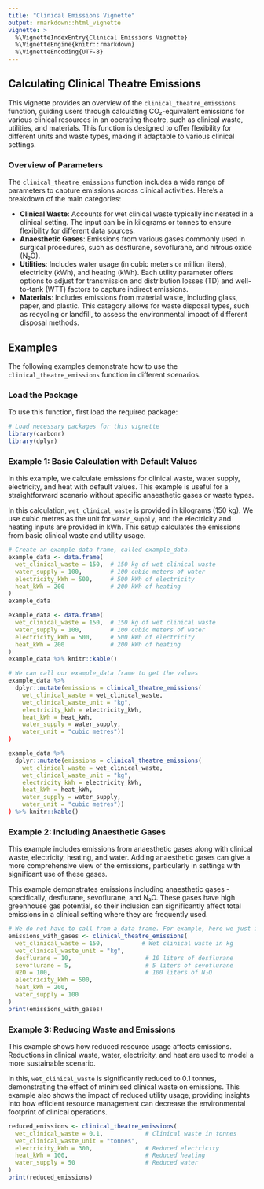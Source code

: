 ```yaml
---
title: "Clinical Emissions Vignette"
output: rmarkdown::html_vignette
vignette: >
  %\VignetteIndexEntry{Clinical Emissions Vignette}
  %\VignetteEngine{knitr::rmarkdown}
  %\VignetteEncoding{UTF-8}
---
```


## Calculating Clinical Theatre Emissions

This vignette provides an overview of the `clinical_theatre_emissions` function, guiding users through calculating CO₂-equivalent emissions for various clinical resources in an operating theatre, such as clinical waste, utilities, and materials. This function is designed to offer flexibility for different units and waste types, making it adaptable to various clinical settings.

### Overview of Parameters

The `clinical_theatre_emissions` function includes a wide range of parameters to capture emissions across clinical activities. Here’s a breakdown of the main categories:

- **Clinical Waste**: Accounts for wet clinical waste typically incinerated in a clinical setting. The input can be in kilograms or tonnes to ensure flexibility for different data sources.
- **Anaesthetic Gases**: Emissions from various gases commonly used in surgical procedures, such as desflurane, sevoflurane, and nitrous oxide (N₂O).
- **Utilities**: Includes water usage (in cubic meters or million liters), electricity (kWh), and heating (kWh). Each utility parameter offers options to adjust for transmission and distribution losses (TD) and well-to-tank (WTT) factors to capture indirect emissions.
- **Materials**: Includes emissions from material waste, including glass, paper, and plastic. This category allows for waste disposal types, such as recycling or landfill, to assess the environmental impact of different disposal methods.

## Examples

The following examples demonstrate how to use the `clinical_theatre_emissions` function in different scenarios.

### Load the Package

To use this function, first load the required package:

```r
# Load necessary packages for this vignette
library(carbonr)
library(dplyr)
```

### Example 1: Basic Calculation with Default Values

In this example, we calculate emissions for clinical waste, water supply, electricity, and heat with default values. This example is useful for a straightforward scenario without specific anaesthetic gases or waste types.

In this calculation, `wet_clinical_waste` is provided in kilograms (150 kg). We use cubic metres as the unit for `water_supply`, and the electricity and heating inputs are provided in kWh. This setup calculates the emissions from basic clinical waste and utility usage.

```r
# Create an example data frame, called example_data.
example_data <- data.frame(
  wet_clinical_waste = 150,  # 150 kg of wet clinical waste
  water_supply = 100,        # 100 cubic meters of water
  electricity_kWh = 500,     # 500 kWh of electricity
  heat_kWh = 200             # 200 kWh of heating
)
example_data
```

```r
example_data <- data.frame(
  wet_clinical_waste = 150,  # 150 kg of wet clinical waste
  water_supply = 100,        # 100 cubic meters of water
  electricity_kWh = 500,     # 500 kWh of electricity
  heat_kWh = 200             # 200 kWh of heating
)
example_data %>% knitr::kable()
```

```r
# We can call our example_data frame to get the values
example_data %>%
  dplyr::mutate(emissions = clinical_theatre_emissions(
    wet_clinical_waste = wet_clinical_waste,
    wet_clinical_waste_unit = "kg",
    electricity_kWh = electricity_kWh,
    heat_kWh = heat_kWh,
    water_supply = water_supply,
    water_unit = "cubic metres"))
)
```

```r
example_data %>%
  dplyr::mutate(emissions = clinical_theatre_emissions(
    wet_clinical_waste = wet_clinical_waste,
    wet_clinical_waste_unit = "kg",
    electricity_kWh = electricity_kWh,
    heat_kWh = heat_kWh,
    water_supply = water_supply,
    water_unit = "cubic metres"))
) %>% knitr::kable()
```

### Example 2: Including Anaesthetic Gases

This example includes emissions from anaesthetic gases along with clinical waste, electricity, heating, and water. Adding anaesthetic gases can give a more comprehensive view of the emissions, particularly in settings with significant use of these gases.

This example demonstrates emissions including anaesthetic gases - specifically, desflurane, sevoflurane, and N₂O. These gases have high greenhouse gas potential, so their inclusion can significantly affect total emissions in a clinical setting where they are frequently used.

```r
# We do not have to call from a data frame. For example, here we just input the values
emissions_with_gases <- clinical_theatre_emissions(
  wet_clinical_waste = 150,           # Wet clinical waste in kg
  wet_clinical_waste_unit = "kg",
  desflurane = 10,                     # 10 liters of desflurane
  sevoflurane = 5,                     # 5 liters of sevoflurane
  N2O = 100,                           # 100 liters of N₂O
  electricity_kWh = 500,
  heat_kWh = 200,
  water_supply = 100
)
print(emissions_with_gases)
```

### Example 3: Reducing Waste and Emissions

This example shows how reduced resource usage affects emissions. Reductions in clinical waste, water, electricity, and heat are used to model a more sustainable scenario.

In this, `wet_clinical_waste` is significantly reduced to 0.1 tonnes, demonstrating the effect of minimised clinical waste on emissions. This example also shows the impact of reduced utility usage, providing insights into how efficient resource management can decrease the environmental footprint of clinical operations.

```r
reduced_emissions <- clinical_theatre_emissions(
  wet_clinical_waste = 0.1,            # Clinical waste in tonnes
  wet_clinical_waste_unit = "tonnes",
  electricity_kWh = 300,               # Reduced electricity
  heat_kWh = 100,                      # Reduced heating
  water_supply = 50                    # Reduced water
)
print(reduced_emissions)
```
